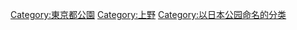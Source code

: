 [[Category:東京都公園|Category:東京都公園]]
[[Category:上野|Category:上野]]
[[Category:以日本公园命名的分类|Category:以日本公园命名的分类]]